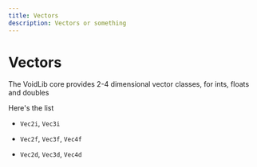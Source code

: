 ```yaml
---
title: Vectors
description: Vectors or something
---
```


# Vectors

The VoidLib core provides 2-4 dimensional vector classes, for ints, floats and doubles

Here's the list

- `Vec2i`, `Vec3i`

- `Vec2f`, `Vec3f`, `Vec4f`

- `Vec2d`, `Vec3d`, `Vec4d`
